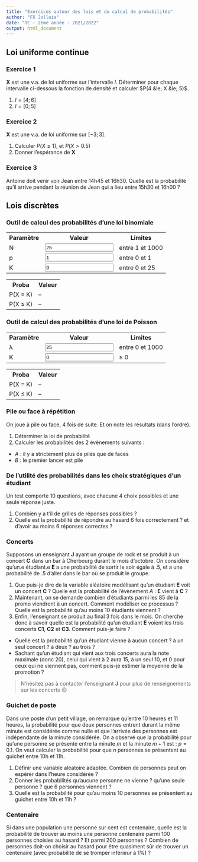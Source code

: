 ```yaml
---
title: "Exercices autour des lois et du calcul de probabilités"
author: "FX Jollois"
date: "TC - 2ème année - 2021/2022"
output: html_document
---
```


## Loi uniforme continue

### Exercice 1

$\mathbf{X}$ est une v.a. de loi uniforme sur l'intervalle $I$. Déterminer pour chaque intervalle ci-dessous la fonction de densité et calculer $P(4 &le; X &le; 5)$.

1. $I = [4; 6]$
2. $I = [0; 5]$

### Exercice 2

$\mathbf{X}$ est une v.a. de loi uniforme sur $[-3;3]$.

1. Calculer $P(X \le 1)$, et $P(X > 0.5)$
1. Donner l'espérance de $\mathbf{X}$

### Exercice 3
Antoine doit venir voir Jean entre 14h45 et 16h30. Quelle est la probabilité qu'il arrive pendant la réunion de Jean qui a lieu entre 15h30 et 16h00 ?


## Lois discrètes

### Outil de calcul des probabilités d'une loi binomiale

<script>
function binom(n, p){
	if (p < 0 || p > n){
		return 0;
	}
	if (p > n / 2){
		return binom(n, n - p);
	}
	else {
		var c = 1;
		for (var k = 1; k <= p; k++){
			c = c * (n + 1 - k) / k;
		}
		return c;
	}
}

function f(N, p, K){
	return(binom(N, K) * Math.pow(p, K) * Math.pow(1-p, N-K));
}

function F(N, p, K){
	var somme = 0;
	for (var i = 0; i <= K; i++){
		somme += f(N, p, i);
	}
	return(somme);
}

function arrondi(x, d){
	var e, res;
  if (x < 0.0001) {
    res = "inférieur à 0.0001"
  } else {
    e = Math.pow(10, d);
    res = Math.round(e * x) / e;
  }
	return(res);
}


function maj(){
	N = parseInt(document.getElementById('entN').value);
	N = Math.max(N,1);
	N = Math.min(N,1000);
	document.getElementById('entN').value = N;
	document.getElementById('nbN').innerHTML = N;
	p = parseFloat(document.getElementById('entp').value);
	p = Math.max(p,0);
	p = Math.min(p,1);
	document.getElementById('entp').value = p;
	K = parseInt(document.getElementById('entK').value);
	K = Math.max(K,0);
	K = Math.min(K,N);
	document.getElementById('entK').value = K;
	document.getElementById("Pegal").innerHTML = arrondi(f(N,p,K), 4);
	document.getElementById("Pinf").innerHTML = arrondi(F(N,p,K), 4);
}
</script>

<table>
  <tr><th>Paramètre</th><th>Valeur</th><th>Limites</th></tr>
  <tr><td>N</td><td><input id="entN" value=25  onChange="maj();"></td><td>entre 1 et 1000</td></tr>
  <tr><td>p</td><td><input id="entp" value=1 onChange="maj();"></td><td>entre 0 et 1</td></tr>
  <tr><td>K</td><td><input id="entK" value=0   onChange="maj();"></td><td>entre 0 et <span id="nbN">25</span></td></tr>
</table>

<table>
  <tr><th>Proba</th><th>Valeur</th></tr>
  <tr><td>P(X = K)</td><td id="Pegal">--</td></tr>
  <tr><td>P(X &le; K)</td><td id="Pinf">--</td></tr>
</table>

### Outil de calcul des probabilités d'une loi de Poisson

<script>
function fact(num)
{
    var rval=1;
    for (var i = 2; i <= num; i++)
        rval = rval * i;
    return rval;
}

function fpois(L, K) {
    res = Math.pow(L, K) / fact(K) * Math.pow(Math.exp(1), -L);
    return(res);
}

function Fpois(L, K) {
    var somme = 0;
	for (var i = 0; i <= K; i++){
		somme += fpois(L, i);
	}
	return(somme);
}

function maj2(){
	L = parseInt(document.getElementById('entL').value);
	L = Math.max(L,0);
	L = Math.min(L,1000);
	document.getElementById('entL').value = L;
	K = parseInt(document.getElementById('entK2').value);
	K = Math.max(K,0);
	document.getElementById('entK2').value = K;
	document.getElementById("Pegal2").innerHTML = arrondi(fpois(L,K), 4);
	document.getElementById("Pinf2").innerHTML = arrondi(Fpois(L,K), 4);
}
</script>

<table>
  <tr><th>Paramètre</th><th>Valeur</th><th>Limites</th></tr>
  <tr><td>&lambda;</td><td><input id="entL" value=25  onChange="maj2();"></td><td>entre 0 et 1000</td></tr>
  <tr><td>K</td><td><input id="entK2" value=0   onChange="maj2();"></td><td>&ge; 0</td></tr>
</table>

<table>
  <tr><th>Proba</th><th>Valeur</th></tr>
  <tr><td>P(X = K)</td><td id="Pegal2">--</td></tr>
  <tr><td>P(X &le; K)</td><td id="Pinf2">--</td></tr>
</table>

### Pile ou face à répétition

On joue à pile ou face, 4 fois de suite. Et on note les résultats (dans l'ordre).

1. Déterminer la loi de probabilité 
2. Calculer les probabilités des 2 évènements suivants :
  - $A$ : il y a strictement plus de piles que de faces
  - $B$ : le premier lancer est pile

### De l'utilité des probabilités dans les choix stratégiques d'un étudiant

Un test comporte 10 questions, avec chacune 4 choix possibles et une seule réponse juste.

1. Combien y a t'il de grilles de réponses possibles ?
2. Quelle est la probabilité de répondre au hasard 6 fois correctement ? et d'avoir au moins 6 réponses correctes ?

### Concerts

Supposons un enseignant $\mathbf{J}$ ayant un groupe de rock et se produit à un concert $\mathbf{C}$ dans un bar à Cherbourg durant le mois d'octobre. On considère qu'un.e étudiant.e $\mathbf{E}$ a une probabilité de sortir le soir égale à $.5$, et a une probabilité de $.5$ d'aller dans le bar où se produit le groupe.

1. Que puis-je dire de la variable aléatoire modélisant qu'un étudiant $\mathbf{E}$ voit un concert $\mathbf{C}$ ? Quelle est la probabilité de l'évènement $A$ : $\mathbf{E}$ vient à $\mathbf{C}$ ?
1. Maintenant, on se demande combien d'étudiants parmi les 85 de la promo viendront à un concert. Comment modéliser ce processus ? Quelle est la probabilité qu'au moins 10 étudiants viennent ?
1. Enfin, l'enseignant se produit au final 3 fois dans le mois. On cherche donc à savoir quelle est la probabilité qu'un étudiant $\mathbf{E}$ voient les trois concerts $\mathbf{C1}$, $\mathbf{C2}$ et $\mathbf{C3}$. Comment puis-je faire ?
  - Quelle est la probabilité qu'un étudiant vienne à aucun concert ? à un seul concert ? à deux ? au trois ?
  - Sachant qu'un étudiant qui vient aux trois concerts aura la note maximale (donc 20), celui qui vient à 2 aura 15, à un seul 10, et 0 pour ceux qui ne viennent pas, comment puis-je estimer la moyenne de la promotion ?

> N'hésitez pas à contacter l'enseignant $\mathbf{J}$ pour plus de renseignements sur les concerts &#128521;

### Guichet de poste

Dans une poste d’un petit village, on remarque qu’entre 10 heures et 11 heures, la probabilité pour que deux personnes entrent durant la même minute est considérée comme nulle et que l’arrivée des personnes est indépendante de la minute considérée. On a observé que la probabilité pour qu’une personne se présente entre la minute $m$ et la minute $m+1$ est : $p = 0.1$. On veut calculer la probabilité pour que $n$ personnes se
présentent au guichet entre 10h et 11h.

1. Définir une variable aléatoire adaptée. Combien de personnes peut on espérer dans l'heure considérée ?
1. Donner les probabilités qu'aucune personne ne vienne ? qu'une seule personne ? que 6 personnes viennent ?
2. Quelle est la probabilité pour qu'au moins 10 personnes se présentent au guichet entre 10h et 11h ?

### Centenaire

Si dans une population une personne sur cent est centenaire, quelle est la probabilité de trouver au moins une personne centenaire parmi 100 personnes choisies au hasard ? Et parmi 200 personnes ? Combien de personnes doit-on choisir au hasard pour être quasiment sûr de trouver un centenaire (avec probabilité de se tromper inférieur à 1%) ?
